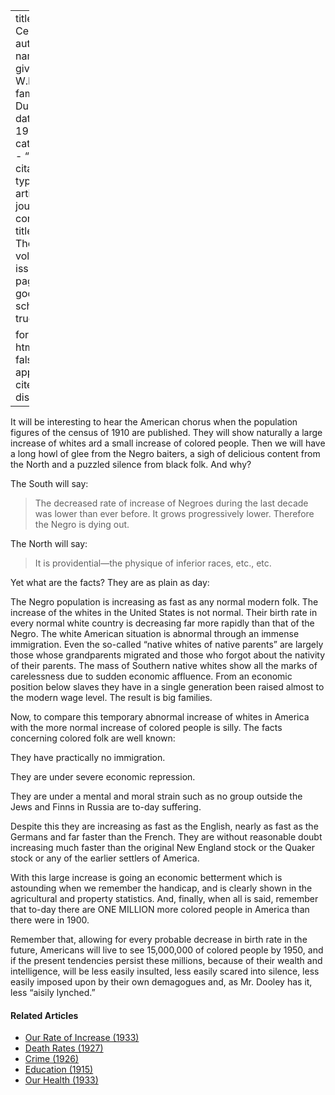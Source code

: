 
---
title: 'The Census'
author:
  - name:
      given: W.E.B.
      family: Du Bois
date: May 1911
categories: 
  - ""
citation: 
  type: article-journal
  container-title: The Crisis
  volume: 3
  issue: 1
  page: 24
google-scholar: true

format:
  html:
    toc: false
    appendix-cite-as: display
---



It will be interesting to hear the American chorus when the population figures of the census of 1910 are published. They will show naturally a large increase of whites ard a small increase of colored people. Then we will have a long howl of glee from the Negro baiters, a sigh of delicious content from the North and a puzzled silence from black folk. And why?

The South will say:

> The decreased rate of increase of Negroes during the last decade was lower than ever before. It grows progressively lower. Therefore the Negro is dying out.

The North will say:

> It is providential---the physique of inferior races, etc., etc.

Yet what are the facts? They are as plain as day:

The Negro population is increasing as fast as any normal modern folk. The increase of the whites in the United States is not normal. Their birth rate in every normal white country is decreasing far more rapidly
than that of the Negro. The white American situation is abnormal through an immense immigration. Even the so-called "native whites of native parents" are largely those whose grandparents migrated and those who forgot about the nativity of their parents. The mass of Southern native whites show all the marks of carelessness due to sudden economic affluence. From an economic position below slaves they have in a single generation been raised almost to the modern wage level. The result is big families.

Now, to compare this temporary abnormal increase of whites in America with the more normal increase of colored people is silly. The facts concerning colored folk are well known:

They have practically no immigration.

They are under severe economic repression.

They are under a mental and moral strain such as no group outside the Jews and Finns in Russia are to-day suffering.

Despite this they are increasing as fast as the English, nearly as fast as the Germans and far faster than the French. They are without reasonable doubt increasing much faster than the original New England stock or the Quaker stock or any of the earlier settlers of America.

With this large increase is going an economic betterment which is astounding when we remember the handicap, and is clearly shown in the agricultural and property statistics. And, finally, when all is said, remember that to-day there are ONE MILLION more colored people in America than there were in 1900.

Remember that, allowing for every probable decrease in birth rate in the future, Americans will live to see 15,000,000 of colored people by 1950, and if the present tendencies persist these millions, because of their wealth and intelligence, will be less easily insulted, less easily scared into silence, less easily imposed upon by their own demagogues and, as Mr. Dooley has it, less "aisily lynched."

<!-- Similar articles start here -->
<div  class="clear-wrap"></div>

#### Related Articles

* [Our Rate of Increase (1933)](/Volumes/40/02/our_rate_of_increase.html)
* [Death Rates (1927)](/Volumes/34/08/death_rates.html)
* [Crime (1926)](/Volumes/32/01/crime.html)
* [Education (1915)](/Volumes/10/03/education.html)
* [Our Health (1933)](/Volumes/40/02/our_health.html)

<!-- Similar articles end here -->